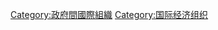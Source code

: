 {{Catnav|頁面分類|人類社會|組織|國際組織|政府間國際組織}}
{{Catmore}}

[[Category:政府間國際組織|Category:政府間國際組織]]
[[Category:国际经济组织|Category:国际经济组织]]